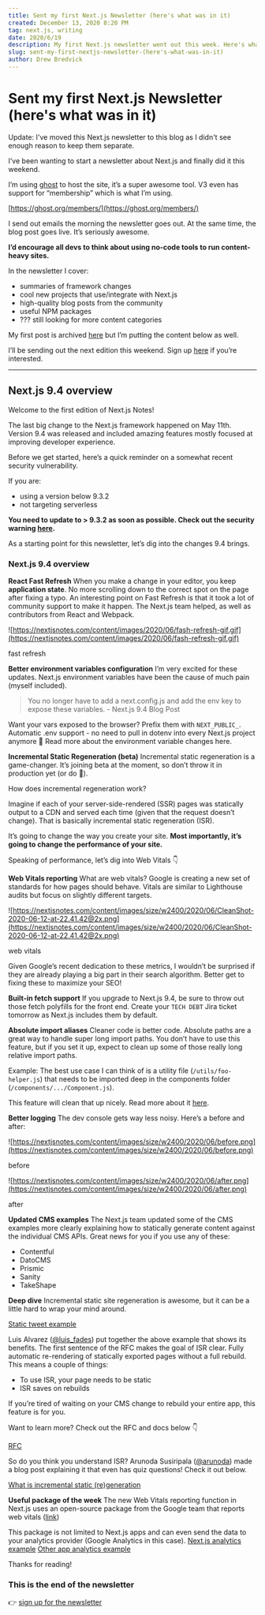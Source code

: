 ```yaml
---
title: Sent my first Next.js Newsletter (here's what was in it)
created: December 13, 2020 8:20 PM
tag: next.js, writing
date: 2020/6/19
description: My first Next.js newsletter went out this week. Here's what was in it.
slug: sent-my-first-nextjs-newsletter-(here's-what-was-in-it)
author: Drew Bredvick
---
```



<OGImage />

# Sent my first Next.js Newsletter (here's what was in it)

Update: I've moved this Next.js newsletter to this blog as I didn't see enough reason to keep them separate.

I’ve been wanting to start a newsletter about Next.js and finally did it this weekend.

I’m using [ghost](https://ghost.org/) to host the site, it’s a super awesome tool. V3 even has support for “membership” which is what I’m using.

[https://ghost.org/members/](https://ghost.org/members/)

I send out emails the morning the newsletter goes out. At the same time, the blog post goes live. It’s seriously awesome.

**I’d encourage all devs to think about using no-code tools to run content-heavy sites.**

In the newsletter I cover:

- summaries of framework changes
- cool new projects that use/integrate with Next.js
- high-quality blog posts from the community
- useful NPM packages
- ??? still looking for more content categories

My first post is archived [here](https://nextjsnotes.com/nextjs-9-4-overview/) but I’m putting the content below as well.

I’ll be sending out the next edition this weekend. Sign up [here](https://nextjsnotes.com/initial-commit#subscribe) if you’re interested.

---

## Next.js 9.4 overview

Welcome to the first edition of Next.js Notes!

The last big change to the Next.js framework happened on May 11th. Version 9.4 was released and included amazing features mostly focused at improving developer experience.

Before we get started, here’s a quick reminder on a somewhat recent security vulnerability.

If you are:

- using a version below 9.3.2
- not targeting serverless

**You need to update to > 9.3.2 as soon as possible. Check out the security warning [here](https://github.com/vercel/next.js/security/advisories/GHSA-fq77-7p7r-83rj).**

As a starting point for this newsletter, let’s dig into the changes 9.4 brings.

### Next.js 9.4 overview

**React Fast Refresh** When you make a change in your editor, you keep **application state**. No more scrolling down to the correct spot on the page after fixing a typo. An interesting point on Fast Refresh is that it took a lot of community support to make it happen. The Next.js team helped, as well as contributors from React and Webpack.

![https://nextjsnotes.com/content/images/2020/06/fash-refresh-gif.gif](https://nextjsnotes.com/content/images/2020/06/fash-refresh-gif.gif)

fast refresh

**Better environment variables configuration** I’m very excited for these updates. Next.js environment variables have been the cause of much pain (myself included).

> You no longer have to add a next.config.js and add the env key to expose these variables. - Next.js 9.4 Blog Post

Want your vars exposed to the browser? Prefix them with `NEXT_PUBLIC_`. Automatic .env support - no need to pull in dotenv into every Next.js project anymore 🎉 Read more about the environment variable changes here.

**Incremental Static Regeneration (beta)** Incremental static regeneration is a game-changer. It’s joining beta at the moment, so don’t throw it in production yet (or do 🙂).

How does incremental regeneration work?

Imagine if each of your server-side-rendered (SSR) pages was statically output to a CDN and served each time (given that the request doesn’t change). That is basically incremental static regeneration (ISR).

It’s going to change the way you create your site. **Most importantly, it’s going to change the performance of your site.**

Speaking of performance, let’s dig into Web Vitals 👇

**Web Vitals reporting** What are web vitals? Google is creating a new set of standards for how pages should behave. Vitals are similar to Lighthouse audits but focus on slightly different targets.

![https://nextjsnotes.com/content/images/size/w2400/2020/06/CleanShot-2020-06-12-at-22.41.42@2x.png](https://nextjsnotes.com/content/images/size/w2400/2020/06/CleanShot-2020-06-12-at-22.41.42@2x.png)

web vitals

Given Google’s recent dedication to these metrics, I wouldn’t be surprised if they are already playing a big part in their search algorithm. Better get to fixing these to maximize your SEO!

**Built-in fetch support** If you upgrade to Next.js 9.4, be sure to throw out those fetch polyfills for the front end. Create your `TECH DEBT` Jira ticket tomorrow as Next.js includes them by default.

**Absolute import aliases** Cleaner code is better code. Absolute paths are a great way to handle super long import paths. You don’t have to use this feature, but if you set it up, expect to clean up some of those really long relative import paths.

Example: The best use case I can think of is a utility file (`/utils/foo-helper.js`) that needs to be imported deep in the components folder (`/components/.../Component.js`).

This feature will clean that up nicely. Read more about it [here](https://nextjs.org/docs/advanced-features/module-path-aliases).

**Better logging** The dev console gets way less noisy. Here’s a before and after:

![https://nextjsnotes.com/content/images/size/w2400/2020/06/before.png](https://nextjsnotes.com/content/images/size/w2400/2020/06/before.png)

before

![https://nextjsnotes.com/content/images/size/w2400/2020/06/after.png](https://nextjsnotes.com/content/images/size/w2400/2020/06/after.png)

after

**Updated CMS examples** The Next.js team updated some of the CMS examples more clearly explaining how to statically generate content against the individual CMS APIs. Great news for you if you use any of these:

- Contentful
- DatoCMS
- Prismic
- Sanity
- TakeShape

**Deep dive** Incremental static site regeneration is awesome, but it can be a little hard to wrap your mind around.

[Static tweet example](https://static-tweet.now.sh/)

Luis Alvarez ([@luis_fades](https://twitter.com/luis_fades)) put together the above example that shows its benefits. The first sentence of the RFC makes the goal of ISR clear. Fully automatic re-rendering of statically exported pages without a full rebuild. This means a couple of things:

- To use ISR, your page needs to be static
- ISR saves on rebuilds

If you’re tired of waiting on your CMS change to rebuild your entire app, this feature is for you.

Want to learn more? Check out the RFC and docs below 👇

[RFC](https://github.com/vercel/next.js/discussions/11552)

So do you think you understand ISR? Arunoda Susiripala ([@arunoda](https://twitter.com/arunoda)) made a blog post explaining it that even has quiz questions! Check it out below.

[What is incremental static (re)generation](https://arunoda.me/blog/what-is-nextjs-issg)

**Useful package of the week** The new Web Vitals reporting function in Next.js uses an open-source package from the Google team that reports web vitals ([link](https://github.com/GoogleChrome/web-vitals/))

This package is not limited to Next.js apps and can even send the data to your analytics provider (Google Analytics in this case). [Next.js analytics example](https://nextjs.org/docs/advanced-features/measuring-performance#sending-results-to-analytics) [Other app analytics example](https://github.com/GoogleChrome/web-vitals#send-the-results-to-google-analytics)

Thanks for reading!

### This is the end of the newsletter

👉 [sign up for the newsletter](https://signup.drew.tech/)
